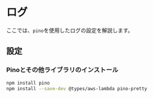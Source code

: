 # ログ

ここでは、`pino`を使用したログの設定を解説します。

## 設定

### Pinoとその他ライブラリのインストール

```sh
npm install pino
npm install --save-dev @types/aws-lambda pino-pretty
```
